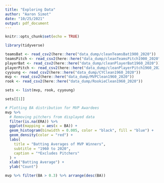 ```yaml
---
title: "Exploring Data"
author: "Aaron Simot"
date: "10/25/2021"
output: pdf_document
---
```


```r
knitr::opts_chunk$set(echo = TRUE)
```

```r
library(tidyverse)
```


```r
teamsBat <- read_csv2(here::here("data_dump/cleanTeamsBat1900_2020"))
teamsPitch <- read_csv2(here::here("data_dump/cleanTeamsPitch1900_2020"))
playerBat <- read_csv2(here::here("data_dump/cleanPlayerBat1960_2020"))
playerPitch <- read_csv2(here::here("data_dump/cleanPlayerPitch1960_2020"))
cyyoung <- read_csv2(here::here("data_dump/CYClean1960_2020"))
mvp <- read_csv2(here::here("data_dump/MVPClean1960_2020"))
rook <- read_csv2(here::here("data_dump/RookieClean1960_2020"))

```

```r
sets <- list(mvp, rook, cyyoung)

sets[[1]]

```



```r
# Plotting BA distribution for MVP Awardees
mvp %>%
  # Removing pitchers from displayed data
  filter(is.na(ERA)) %>%
  ggplot(mapping = aes(x = BA)) + 
  geom_histogram(binwidth = 0.005, color = "black", fill = "blue") + 
  geom_density(color = "red") + 
  labs(
    title = "Batting Averages of MVP Winners",
    subtitle = "1960 to 2020",
    caption = "*Excludes Pitchers"
  ) +
  xlab("Batting Average") + 
  ylab("Count")

```



```r
mvp %>% filter(BA > 0.3) %>% arrange(desc(BA))

```













